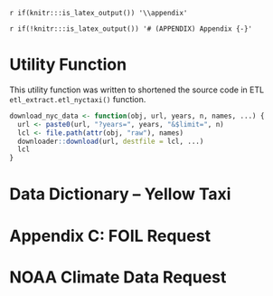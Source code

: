 `r if(knitr:::is_latex_output()) '\\appendix'`

`r if(!knitr:::is_latex_output()) '# (APPENDIX) Appendix {-}'` 

<!--
If you feel it necessary to include an appendix, it goes here.
-->


# Utility Function
This utility function was written to shortened the source code in ETL `etl_extract.etl_nyctaxi()` function.

```r
download_nyc_data <- function(obj, url, years, n, names, ...) {
  url <- paste0(url, "?years=", years, "&$limit=", n)
  lcl <- file.path(attr(obj, "raw"), names)
  downloader::download(url, destfile = lcl, ...)
  lcl
}
```

# Data Dictionary -- Yellow Taxi
\begin{figure}
  \centering
  \includegraphics[width=4in]{figure/data_dictionary_trip_records_yellow.pdf}
  \caption{Data Dictionary -- Yellow Taxi Trips Records}
\end{figure}

# Appendix C: FOIL Request
\begin{figure}
  \centering
  \includegraphics[width=4in]{figure/appendix_foil_form_doc.pdf}
  \caption{FOIL Request}
\end{figure}


# NOAA Climate Data Request
\begin{figure}
  \centering
  \includegraphics[width=4in]{figure/app_noaa_request.pdf}
  \caption{NOAA Climate Data Request}
\end{figure}

\begin{figure}
  \centering
  \includegraphics[width=4in]{figure/app_noaa_com.pdf}
  \caption{NOAA Climate Data Order Compeleted}
\end{figure}


